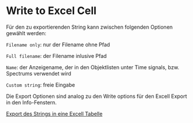# Write to Excel Cell

Für den zu exportierenden String kann zwischen folgenden Optionen gewählt werden:

``Filename only``: nur der Filename ohne Pfad

``Full filename``: der Filename inlusive Pfad

``Name``: der Anzeigename, der in den Objektlisten unter Time signals, bzw. Spectrums verwendet wird

``Custom string``: freie Eingabe

Die Export Optionen sind analog zu den Write options für den Excell Export in den Info-Fenstern.

[Export des Strings in eine Excell Tabelle](/de/help/info/excelcsv-export)
